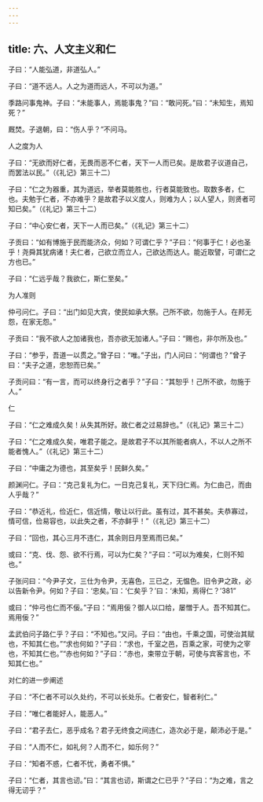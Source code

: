 ```yaml
---
---
---
```

title: 六、人文主义和仁
---




子曰：“人能弘道，非道弘人。”

子曰：“道不远人。人之为道而远人，不可以为道。”

季路问事鬼神。子曰：“未能事人，焉能事鬼？”曰：“敢问死。”曰：“未知生，焉知死？”

厩焚。子退朝，曰：“伤人乎？”不问马。

人之度为人

子曰：“无欲而好仁者，无畏而恶不仁者，天下一人而已矣。是故君子议道自己，而罢法以民。”（《礼记》第三十二）

子曰：“仁之为器重，其为道远，举者莫能胜也，行者莫能致也。取数多者，仁也。夫勉于仁者，不亦难乎？是故君子以义度人，则难为人；以人望人，则贤者可知已矣。”（《礼记》第三十二）

子曰：“中心安仁者，天下一人而已矣。”（《礼记》第三十二）

子贡曰：“如有博施于民而能济众，何如？可谓仁乎？”子曰：“何事于仁！必也圣乎！尧舜其犹病诸！夫仁者，己欲立而立人，己欲达而达人。能近取譬，可谓仁之方也已。”

子曰：“仁远乎哉？我欲仁，斯仁至矣。”

为人准则

仲弓问仁。子曰：“出门如见大宾，使民如承大祭。己所不欲，勿施于人。在邦无怨，在家无怨。”

子贡曰：“我不欲人之加诸我也，吾亦欲无加诸人。”子曰：“赐也，非尔所及也。”

子曰：“参乎，吾道一以贯之。”曾子曰：“唯。”子出，门人问曰：“何谓也？”曾子曰：“夫子之道，忠恕而已矣。”

子贡问曰：“有一言，而可以终身行之者乎？”子曰：“其恕乎！己所不欲，勿施于人。”

仁

子曰：“仁之难成久矣！从失其所好。故仁者之过易辞也。”（《礼记》第三十二）

子曰：“仁之难成久矣，唯君子能之。是故君子不以其所能者病人，不以人之所不能者愧人。”（《礼记》第三十二）

子曰：“中庸之为德也，其至矣乎！民鲜久矣。”

颜渊问仁。子曰：“克己复礼为仁。一日克己复礼，天下归仁焉。为仁由己，而由人乎哉？”

子曰：“恭近礼，俭近仁，信近情，敬让以行此。虽有过，其不甚矣。夫恭寡过，情可信，俭易容也，以此失之者，不亦鲜乎！”（《礼记》第三十二）

子曰：“回也，其心三月不违仁，其余则日月至焉而已矣。”

或曰：“克、伐、怨、欲不行焉，可以为仁矣？”子曰：“可以为难矣，仁则不知也。”

子张问曰：“今尹子文，三仕为令尹，无喜色，三已之，无愠色。旧令尹之政，必以告新令尹。何如？子曰：‘忠矣。’曰：‘仁矣乎？’曰：‘未知，焉得仁？’381”

或曰：“仲弓也仁而不佞。”子曰：“焉用佞？御人以口给，屡憎于人。吾不知其仁。焉用佞？”

孟武伯问子路仁乎？子曰：“不知也。”又问。子曰：“由也，千乘之国，可使治其赋也，不知其仁也。”“求也何如？”子曰：“求也，千室之邑，百乘之家，可使为之宰也，不知其仁也。”“赤也何如？”子曰：“赤也，束带立于朝，可使与宾客言也，不知其仁也。”

对仁的进一步阐述

子曰：“不仁者不可以久处约，不可以长处乐。仁者安仁，智者利仁。”

子曰：“唯仁者能好人，能恶人。”

子曰：“君子去仁，恶乎成名？君子无终食之间违仁，造次必于是，颠沛必于是。”

子曰：“人而不仁，如礼何？人而不仁，如乐何？”

子曰：“知者不惑，仁者不忧，勇者不惧。”

子曰：“仁者，其言也讱。”曰：“其言也讱，斯谓之仁已乎？”子曰：“为之难，言之得无讱乎？”